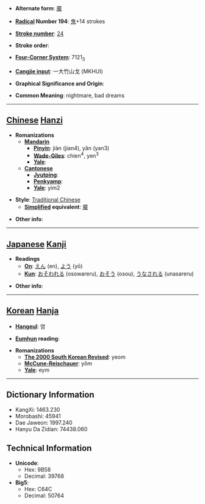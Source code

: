 * '''Alternate form''': [[魇]]

* '''[[Wiktionary:Chinese radical index| Radical]] Number 194''': [[Wiktionary:Chinese radical index 鬼|鬼]]+14 strokes

* '''[[Wiktionary:Chinese total strokes index|Stroke number]]''': [[Wiktionary:Chinese total strokes index 24|24]]

* '''Stroke order''': 

* '''[[Wiktionary:Chinese four corner index|Four-Corner System]]''': 7121<sub>3</sub>

* '''[[Wiktionary:Chinese Cangjie index|Cangjie input]]''': 一大竹山戈 (MKHUI)

* '''Graphical Significance and Origin''': 

* '''Common Meaning''': nightmare, bad dreams

----

== [[Chinese]] [[Hanzi]] ==

* '''Romanizations'''
** '''[[Mandarin]]'''
*** '''[[Pinyin]]''': jiàn (jian4), yǎn (yan3)
*** '''[[Wade-Giles]]''': chien<sup>4</sup>, yen<sup>3</sup>
*** '''[[Yale]]''': 
** '''[[Cantonese]]'''
*** '''[[Jyutping]]''':
*** '''[[Penkyamp]]''': 
*** '''[[Yale]]''': yim2

* '''Style''': [[Traditional Chinese]] 
** '''[[Simplified Chinese|Simplified]] equivalent''': [[魇]]

* '''Other info''': 

----

== [[Japanese]] [[Kanji]] ==

* '''Readings'''
** '''[[On]]''': [[えん]] (en), [[よう]] (yō)
** '''[[Kun]]''': [[おそわれる]] (osowareru), [[おそう]] (osou), [[うなされる]] (unasareru)

* '''Other info''':  

----

== [[Korean]] [[Hanja]] ==

* '''[[Hangeul]]''': 염

* '''[[Eumhun]] reading''': 

* '''Romanizations'''
** '''[[The 2000 South Korean Revised Romanization|The 2000 South Korean Revised]]''': yeom
** '''[[McCune-Reischauer]]''': yŏm
** '''[[Yale]]''': eym

----

== Dictionary Information ==

* KangXi: 1463.230
* Morobashi: 45941
* Dae Jaweon: 1997.240
* Hanyu Da Zidian: 74438.060

== Technical Information ==

* '''Unicode''':
** Hex: 9B58
** Decimal: 39768
* '''Big5''':
** Hex: C64C
** Decimal: 50764